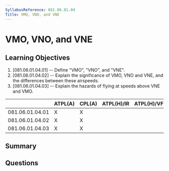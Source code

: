 ```yaml
---
SyllabusReference: 081.06.01.04
Title: VMO, VNO, and VNE
---
```


# VMO, VNO, and VNE

## Learning Objectives

1. [081.06.01.04.01] -- Define "VMO", "VNO", and "VNE".
2. [081.06.01.04.02] -- Explain the significance of VMO, VNO and VNE, and the
   differences between these airspeeds.
3. [081.06.01.04.03] -- Explain the hazards of flying at speeds above VNE and
   VMO.

|                 | ATPL(A) | CPL(A) | ATPL(H)/IR | ATPL(H)/VFR | CPL(H) | IR  | CBIR(A) |
| --------------- | ------- | ------ | ---------- | ----------- | ------ | --- | ------- |
| 081.06.01.04.01 | X       | X      |            |             |        |     |         |
| 081.06.01.04.02 | X       | X      |            |             |        |     |         |
| 081.06.01.04.03 | X       | X      |            |             |        |     |         |

## Summary

## Questions
